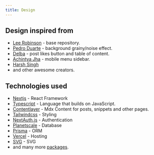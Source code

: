 ```yaml
---
title: Design
---
```


## Design inspired from

- [Lee Robinson](https://leerob.io) - base repository.
- [Pedro Duarte](https://ped.ro) - background grainy/noise effect.
- [Delba](https://delba.dev) - post likes button and table of content.
- [Achintya Jha](https://achintyajha.com/) - mobile menu sidebar.
- [Harsh Singh](https://hxrsh.in)
- and other awesome creators.

## Technologies used

- [Nextjs](https://nextjs.org) - React Framework
- [Typescript](https://www.typescriptlang.org/) - Language that builds on JavaScript.
- [Contentlayer](https://contentlayer.dev) - Mdx Content for posts, snippets and other pages.
- [Tailwindcss](https://tailwindcss.com/) - Styling
- [NextAuth.js](https://next-auth.js.org/) - Authentication
- [Planetscale](https://planetscale.com/) - Database
- [Prisma](https://prisma.io/) - ORM
- [Vercel](https://vercel.com/) - Hosting
- [SVG](https://www.svgrepo.com/) - SVG 
- and many more [packages](https://github.com/heykapil/new-blog/blob/main/package.json).
